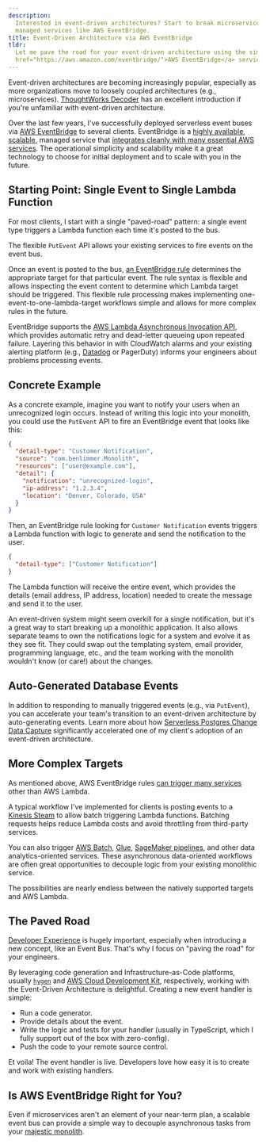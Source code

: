 ```yaml
---
description:
  Interested in event-driven architectures? Start to break microservices out of your monolithic application using
  managed services like AWS EventBridge.
title: Event-Driven Architecture via AWS EventBridge
tldr:
  Let me pave the road for your event-driven architecture using the simple, scalable <a
  href="https://aws.amazon.com/eventbridge/">AWS EventBridge</a> service.
---
```



Event-driven architectures are becoming increasingly popular, especially as more organizations move to loosely coupled
architectures (e.g., microservices).
[ThoughtWorks Decoder](https://www.thoughtworks.com/insights/decoder/e/event-driven-architecture) has an excellent
introduction if you're unfamiliar with event-driven architecture.

Over the last few years, I've successfully deployed serverless event buses via
[AWS EventBridge](https://aws.amazon.com/eventbridge/) to several clients. EventBridge is a
[highly available](https://aws.amazon.com/eventbridge/features/),
[scalable](https://docs.aws.amazon.com/eventbridge/latest/userguide/eb-quota.html#eb-putevents-limits), managed service
that
[integrates cleanly with many essential AWS services](https://docs.aws.amazon.com/eventbridge/latest/userguide/eb-targets.html).
The operational simplicity and scalability make it a great technology to choose for initial deployment and to scale with
you in the future.

## Starting Point: Single Event to Single Lambda Function

For most clients, I start with a single "paved-road" pattern: a single event type triggers a Lambda function each time
it's posted to the bus.

<MdxImage
  src={eventbridgeDiagram}
  alt="PutEvent posting to EventBridge, triggering an AWS lambda, with error handling via AWS SQS Dead Letter Queues"
/>

The flexible `PutEvent` API allows your existing services to fire events on the event bus.

Once an event is posted to the bus,
[an EventBridge rule](https://docs.aws.amazon.com/eventbridge/latest/userguide/eb-rules.html) determines the appropriate
target for that particular event. The rule syntax is flexible and allows inspecting the event content to determine which
Lambda target should be triggered. This flexible rule processing makes implementing one-event-to-one-lambda-target
workflows simple and allows for more complex rules in the future.

EventBridge supports the
[AWS Lambda Asynchronous Invocation API](https://docs.aws.amazon.com/lambda/latest/dg/invocation-async.html), which
provides automatic retry and dead-letter queueing upon repeated failure. Layering this behavior in with CloudWatch
alarms and your existing alerting platform (e.g., [Datadog](/portfolio/freelance/datadog-integration) or PagerDuty)
informs your engineers about problems processing events.

## Concrete Example

As a concrete example, imagine you want to notify your users when an unrecognized login occurs. Instead of writing this
logic into your monolith, you could use the `PutEvent` API to fire an EventBridge event that looks like this:

```json
{
  "detail-type": "Customer Notification",
  "source": "com.benlimmer.Monolith",
  "resources": ["user@example.com"],
  "detail": {
    "notification": "unrecognized-login",
    "ip-address": "1.2.3.4",
    "location": "Denver, Colorado, USA"
  }
}
```

Then, an EventBridge rule looking for `Customer Notification` events triggers a Lambda function with logic to generate
and send the notification to the user.

```json
{
  "detail-type": ["Customer Notification"]
}
```

The Lambda function will receive the entire event, which provides the details (email address, IP address, location)
needed to create the message and send it to the user.

An event-driven system might seem overkill for a single notification, but it's a great way to start breaking up a
monolithic application. It also allows separate teams to own the notifications logic for a system and evolve it as they
see fit. They could swap out the templating system, email provider, programming language, etc., and the team working
with the monolith wouldn't know (or care!) about the changes.

## Auto-Generated Database Events

In addition to responding to manually triggered events (e.g., via `PutEvent`), you can accelerate your team's transition
to an event-driven architecture by auto-generating events. Learn more about how
[Serverless Postgres Change Data Capture](/portfolio/freelance/serverless-postgres-change-data-capture) significantly
accelerated one of my client's adoption of an event-driven architecture.

## More Complex Targets

As mentioned above, AWS EventBridge rules
[can trigger many services](https://docs.aws.amazon.com/eventbridge/latest/userguide/eb-targets.html) other than AWS
Lambda.

A typical workflow I've implemented for clients is posting events to a
[Kinesis Steam](https://aws.amazon.com/kinesis/data-streams/) to allow batch triggering Lambda functions. Batching
requests helps reduce Lambda costs and avoid throttling from third-party services.

You can also trigger [AWS Batch](https://aws.amazon.com/batch/), [Glue](https://aws.amazon.com/glue/),
[SageMaker pipelines](https://aws.amazon.com/sagemaker/pipelines/), and other data analytics-oriented services. These
asynchronous data-oriented workflows are often great opportunities to decouple logic from your existing monolithic
service.

The possibilities are nearly endless between the natively supported targets and AWS Lambda.

## The Paved Road

[Developer Experience](/freelance) is hugely important, especially when introducing a new concept, like an Event Bus.
That's why I focus on "paving the road" for your engineers.

By leveraging code generation and Infrastructure-as-Code platforms, usually [`hygen`](https://www.hygen.io/) and
[AWS Cloud Development Kit](https://github.com/aws/aws-cdk), respectively, working with the Event-Driven Architecture is
delightful. Creating a new event handler is simple:

- Run a code generator.
- Provide details about the event.
- Write the logic and tests for your handler (usually in TypeScript, which I fully support out of the box with
  zero-config).
- Push the code to your remote source control.

Et voila! The event handler is live. Developers love how easy it is to create and work with existing handlers.

## Is AWS EventBridge Right for You?

Even if microservices aren't an element of your near-term plan, a scalable event bus can provide a simple way to
decouple asynchronous tasks from your [majestic monolith](https://m.signalvnoise.com/the-majestic-monolith/).
